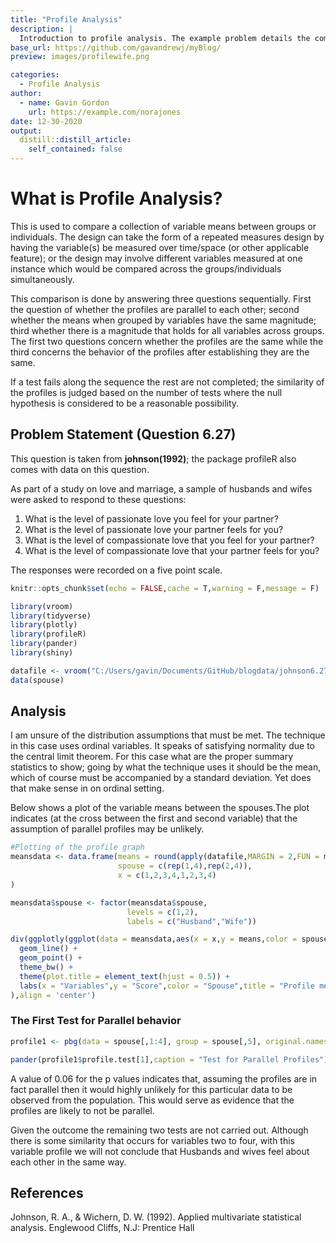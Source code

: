 ```yaml
---
title: "Profile Analysis"
description: |
  Introduction to profile analysis. The example problem details the comparison between husband and wife pairs for the same questions about how they feel to each other. 
base_url: https://github.com/gavandrewj/myBlog/
preview: images/profilewife.png

categories:
  - Profile Analysis
author:
  - name: Gavin Gordon
    url: https://example.com/norajones
date: 12-30-2020
output:
  distill::distill_article:
    self_contained: false
---
```


# What is Profile Analysis?
This is used to compare a collection of variable means between groups or individuals. The design can take the form of a  repeated measures design by having the variable(s) be measured over time/space (or other applicable feature); or the design may involve different variables measured at one instance which would be compared across the groups/individuals simultaneously.   

This comparison is done by answering three questions sequentially. First the question of whether the profiles are parallel to each other; second whether the means when grouped by variables have the same magnitude; third whether there is a magnitude that holds for all variables across groups. The first two questions concern whether the profiles are the same while the third concerns the behavior of the profiles after establishing they are the same.  

If a test fails along the sequence the rest are not completed; the similarity of the profiles is judged based on the number of tests where the null hypothesis is considered to be a reasonable possibility. 


## Problem Statement (Question 6.27)
This question is taken from **johnson(1992)**; the package profileR also comes with data on this question.  

As part of a study on love and marriage, a sample of husbands and wifes were asked to respond to these questions:  

1. What is the level of passionate love you feel for your partner?  
2. What is the level of passionate love your partner feels for you?  
3. What is the level of compassionate love that you feel for your partner?  
4. What is the level of compassionate love that your partner feels for you?    

The responses were recorded on a five point scale.


```r
knitr::opts_chunk$set(echo = FALSE,cache = T,warning = F,message = F)
```

```r
library(vroom)
library(tidyverse)
library(plotly)
library(profileR)
library(pander)
library(shiny)
```

```r
datafile <- vroom("C:/Users/gavin/Documents/GitHub/blogdata/johnson6.27.csv")
data(spouse)

```

## Analysis

I am unsure of the distribution assumptions that must be met. The technique in this case uses ordinal variables. It speaks of satisfying normality due to the central limit theorem. For this case what are the proper summary statistics to show; going by what the technique uses it should be the mean, which of course must be accompanied by a standard deviation. Yet does that make sense in on ordinal setting.  


Below shows a plot of the variable means between the spouses.The plot indicates (at the cross between the first and second variable) that the assumption of parallel profiles may be unlikely.



```r
#Plotting of the profile graph
meansdata <- data.frame(means = round(apply(datafile,MARGIN = 2,FUN = mean),2),
                        spouse = c(rep(1,4),rep(2,4)),
                        x = c(1,2,3,4,1,2,3,4)
)

meansdata$spouse <- factor(meansdata$spouse,
                          levels = c(1,2),
                          labels = c("Husband","Wife"))

```



```r
div(ggplotly(ggplot(data = meansdata,aes(x = x,y = means,color = spouse)) + 
  geom_line() +
  geom_point() + 
  theme_bw() + 
  theme(plot.title = element_text(hjust = 0.5)) +
  labs(x = "Variables",y = "Score",color = "Spouse",title = "Profile means for Spouse")
),align = 'center')
```


### The First Test for Parallel behavior

```r
profile1 <- pbg(data = spouse[,1:4], group = spouse[,5], original.names = FALSE, profile.plot = F)

pander(profile1$profile.test[1],caption = "Test for Parallel Profiles")


```
A value of 0.06 for the p values indicates that, assuming the profiles are in fact parallel then it would highly unlikely for this particular data to be observed from the population. This would serve as evidence that the profiles are likely to not be parallel.  

Given the outcome the remaining two tests are not carried out. Although there is some similarity that occurs for variables two to four, with this variable profile we will not conclude that Husbands and wives feel about each other in the same way.  


## References
Johnson, R. A., & Wichern, D. W. (1992). Applied multivariate statistical analysis. Englewood Cliffs, N.J: Prentice Hall